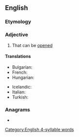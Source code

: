 ==English==

===Etymology===
{{suffix|en|open|able}}

===Adjective===
{{en-adj|-|more}}

# That can be [[opened]]

====Translations====
{{trans-top|that can be opened}}
* Bulgarian: {{t|bg|отваряем|m|sc=Cyrl}}
* French: {{t+|fr|ouvrable}}
* Hungarian: {{t|hu|kinyitható}}
{{trans-mid}}
* Icelandic: {{t|is|opnanlegur}}
* Italian: {{t|it|apribile}}
* Turkish: {{t|tr|açılabilir}}
{{trans-bottom}}

===Anagrams===
* {{anagrams|en|a=abeelnop|bean pole|bean-pole|beanpole}}

[[Category:English 4-syllable words]]